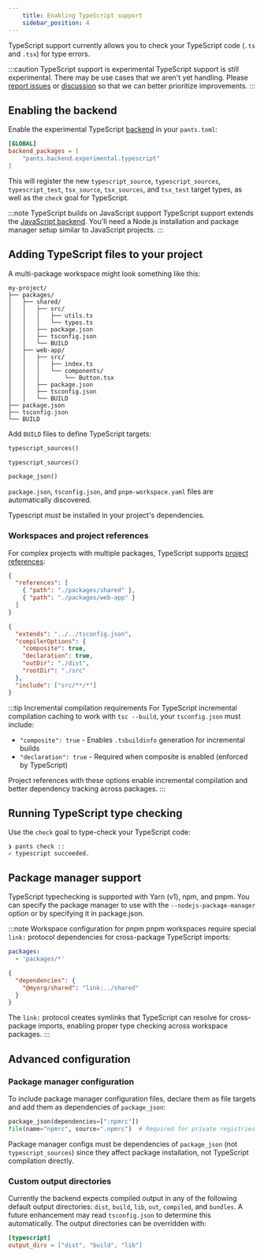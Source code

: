 ```yaml
---
    title: Enabling TypeScript support
    sidebar_position: 4
---
```


TypeScript support currently allows you to check your TypeScript code (`.ts` and `.tsx`) for type errors.

:::caution TypeScript support is experimental
TypeScript support is still experimental. There may be use cases that we aren't yet handling.
Please [report issues](https://github.com/pantsbuild/pants/issues/new/choose) or 
[discussion](https://github.com/pantsbuild/pants/discussions) so that we can better prioritize improvements.
:::

## Enabling the backend

Enable the experimental TypeScript [backend](../../using-pants/key-concepts/backends.mdx) in your `pants.toml`:

```toml title="pants.toml"
[GLOBAL]
backend_packages = [
    "pants.backend.experimental.typescript"
]
```

This will register the new `typescript_source`, `typescript_sources`, `typescript_test`, `tsx_source`, `tsx_sources`, and `tsx_test` target types, as well as the `check` goal for TypeScript.

:::note TypeScript builds on JavaScript support
TypeScript support extends the [JavaScript backend](../../javascript/overview/enabling-javascript-support.mdx). 
You'll need a Node.js installation and package manager setup similar to JavaScript projects.
:::

## Adding TypeScript files to your project

A multi-package workspace might look something like this:

```
my-project/
├── packages/
│   ├── shared/
│   │   ├── src/
│   │   │   ├── utils.ts
│   │   │   └── types.ts
│   │   ├── package.json
│   │   ├── tsconfig.json
│   │   └── BUILD
│   ├── web-app/
│   │   ├── src/
│   │   │   ├── index.ts
│   │   │   └── components/
│   │   │       └── Button.tsx
│   │   ├── package.json
│   │   ├── tsconfig.json
│   │   └── BUILD
├── package.json
├── tsconfig.json
└── BUILD
```

Add `BUILD` files to define TypeScript targets:

```python title="packages/shared/BUILD"
typescript_sources()
```

```python title="packages/web-app/BUILD" 
typescript_sources()
```

```python title="BUILD"
package_json()
```

`package.json`, `tsconfig.json`, and `pnpm-workspace.yaml` files are automatically discovered.

Typescript *must* be installed in your project's dependencies.


### Workspaces and project references

For complex projects with multiple packages, TypeScript supports [project references](https://www.typescriptlang.org/docs/handbook/project-references.html):

```json title="tsconfig.json"
{
  "references": [
    { "path": "./packages/shared" },
    { "path": "./packages/web-app" }
  ]
}
```

```json title="packages/shared/tsconfig.json"  
{
  "extends": "../../tsconfig.json",
  "compilerOptions": {
    "composite": true,
    "declaration": true,
    "outDir": "./dist",
    "rootDir": "./src"
  },
  "include": ["src/**/*"]
}
```

:::tip Incremental compilation requirements
For TypeScript incremental compilation caching to work with `tsc --build`, your `tsconfig.json` must include:

- `"composite": true` - Enables `.tsbuildinfo` generation for incremental builds
- `"declaration": true` - Required when composite is enabled (enforced by TypeScript)

Project references with these options enable incremental compilation and better dependency tracking across packages.
:::

## Running TypeScript type checking

Use the `check` goal to type-check your TypeScript code:

```
❯ pants check ::
✓ typescript succeeded.
```


## Package manager support

TypeScript typechecking is supported with Yarn (v1), npm, and pnpm. You can specify the package manager to use with the `--nodejs-package-manager` option or by specifying it in package.json.

:::note Workspace configuration for pnpm
pnpm workspaces require special `link:` protocol dependencies for cross-package TypeScript imports:

```yaml title="pnpm-workspace.yaml"
packages:
  - 'packages/*'
```

```json title="packages/app/package.json"
{
  "dependencies": {
    "@myorg/shared": "link:../shared"
  }
}
```

The `link:` protocol creates symlinks that TypeScript can resolve for cross-package imports, enabling proper type checking across workspace packages.
:::

## Advanced configuration

### Package manager configuration

To include package manager configuration files, declare them as file targets and add them as dependencies of `package_json`:

```python title="BUILD"
package_json(dependencies=[":npmrc"])
file(name="npmrc", source=".npmrc")  # Required for private registries or custom configs
```

Package manager configs must be dependencies of `package_json` (not `typescript_sources`) since they affect package installation, not TypeScript compilation directly.

### Custom output directories

Currently the backend expects compiled output in any of the following default output directories: `dist`, `build`, `lib`, `out`, `compiled`, and `bundles`. A future enhancement may read `tsconfig.json` to determine this automatically. The output directories can be overridden with:

```toml title="pants.toml"
[typescript]
output_dirs = ["dist", "build", "lib"]
```

